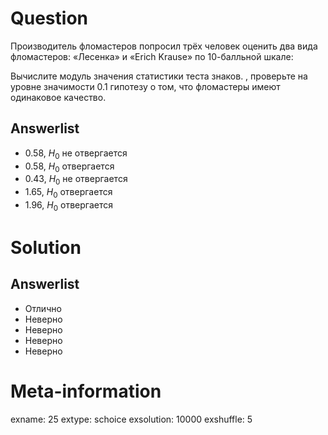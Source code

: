 Question
========
  Производитель фломастеров попросил трёх человек оценить два вида фломастеров: «Лесенка» и «Erich Krause» по 10-балльной шкале:

\begin{center}
\begin{tabular}{lrrr} \toprule
 & Пафнутий  & Андрей & Карл \\
\midrule
Лесенка & 9 & 7 & 6 \\
Erich Krause & 8 & 9 & 7 \\
\bottomrule
\end{tabular}
\end{center}

Вычислите модуль значения статистики теста знаков. \textbf{Используя нормальную аппроксимацию}, проверьте на уровне значимости 0.1 гипотезу о том, что фломастеры имеют одинаковое качество.

  

Answerlist
----------
*  0.58, $H_0$ не отвергается
*  0.58, $H_0$ отвергается
*  0.43, $H_0$ не отвергается
*  1.65, $H_0$ отвергается
*  1.96, $H_0$ отвергается

Solution
========

Answerlist
----------
*  Отлично
*  Неверно
*  Неверно
*  Неверно
*  Неверно

Meta-information
================
exname: 25
extype: schoice
exsolution: 10000
exshuffle: 5
